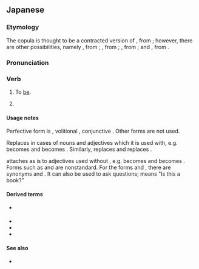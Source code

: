 ==Japanese==

===Etymology===
The copula {{m|ja|です|tr=desu}} is thought to be a contracted version of {{m|ja|である|であります|tr=dearimasu}}, from {{compound|だ|alt1=で|tr1=de|ある|alt2=あります|tr2=arimasu|lang=ja|nocat=1}}; however, there are other possibilities, namely {{m|ja|でござる|でございます|tr=degozaimasu}}, from {{compound|だ|alt1=で|tr1=de|ござる|alt2=ございます|tr2=gozaimasu|lang=ja|nocat=1}}; {{m|ja|でする|tr=desuru}}, from {{compound|だ|alt1=で|tr1=de|する|tr2=suru|lang=ja|nocat=1}}; {{m|ja|でおわす|tr=deowasu}}, from {{compound|だ|alt1=で|tr1=de|おわす|tr2=owasu|lang=ja|nocat=1}}; and {{m|ja|でそうろう|tr=desourou}}, from {{compound|だ|alt1=で|tr1=de|そうろう|tr2=sourou|lang=ja|nocat=1}}.

===Pronunciation===
{{ja-pron|acc=1|dev=2}}

===Verb===
{{ja-verb}}

# {{lb|ja|jodōshi|after a nominal|sort=てす'}} To [[be]].
#: {{ja-usex|これは私のパソコン'''です'''。|これ は わたし の パソコン '''です'''。|This '''is''' my PC.}}
# {{lb|ja|jodōshi|after the plain past or nonpast form of ''-i'' adjectives or in some cases verbs|sort=てす'}} {{non-gloss definition|Used to express politeness toward the listener.}} {{attention|ja|this does not seem like the definition for a verb; is this a part of the above definition?}}

====Usage notes====
Perfective form is {{m|ja|でした|tr=deshita}}, volitional {{m|ja|でしょう|tr=deshou}}, conjunctive {{m|ja|でして|tr=deshite}}. Other forms are not used.

Replaces {{m|ja|だ|tr=da}} in cases of nouns and adjectives which it is used with, e.g. {{lang|ja|[[犬]]だ}} becomes {{lang|ja|犬です}} and {{lang|ja|[[綺麗]]だ}} becomes {{lang|ja|綺麗です}}. Similarly, {{m|ja|でしょう|tr=deshou}} replaces {{m|ja|だろう|tr=darou}} and {{m|ja|でして|tr=deshite}} replaces {{m|ja|で|tr=de}}.

{{m|ja|です|tr=desu}} attaches as is to adjectives used without {{l|ja|だ|tr=da}}, e.g. {{lang|ja|[[美しい]]}} becomes {{lang|ja|美しいです}} and {{lang|ja|美しかった}} becomes {{lang|ja|美しかったです}}. Forms such as {{lang|ja|美しいでした}} and {{lang|ja|美しいでして}} are nonstandard. For the forms {{m|ja|ない|ないです|tr=nai desu}} and {{m|ja|ない|なかったです|tr=nakatta desu}}, there are synonyms {{m|ja|ありません|tr=arimasen}} and {{m|ja|ありません|ありませんでした|tr=arimasen deshita}}. It can also be used to ask questions; {{l|ja|[[本]][[です]][[か]]}} means "Is this a book?"

====Derived terms====
* {{qualifier|informal}} {{ja-l|っす}}
* {{ja-r|です体|ですたい}}
* {{ja-r|ですます体|ですますたい}}
* {{ja-r|ですます調|ですますちょう}}

====See also====
* {{ja-l|ます||masu}}
